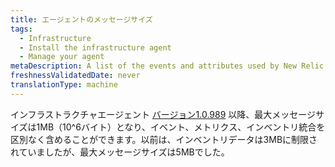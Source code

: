 ```yaml
---
title: エージェントのメッセージサイズ
tags:
  - Infrastructure
  - Install the infrastructure agent
  - Manage your agent
metaDescription: A list of the events and attributes used by New Relic's infrastructure agent to collect and store your host data.
freshnessValidatedDate: never
translationType: machine
---
```


インフラストラクチャエージェント [バージョン1.0.989](/docs/release-notes/infrastructure-release-notes/infrastructure-agent-release-notes) 以降、最大メッセージサイズは1MB（10^6バイト）となり、イベント、メトリクス、インベントリ統合を区別なく含めることができます。以前は、インベントリデータは3MBに制限されていましたが、最大メッセージサイズは5MBでした。